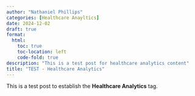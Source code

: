 ```yaml
--- 
author: "Nathaniel Phillips" 
categories: [Healthcare Anayltics] 
date: 2024-12-02
draft: true
format:
  html:
    toc: true
    toc-location: left
    code-fold: true
description: "This is a test post for healthcare analytics content" 
title: "TEST - Healthcare Analytics" 
---
```


::: {.callout-note}
This is a test post to establish the **Healthcare Analytics** tag.
:::
